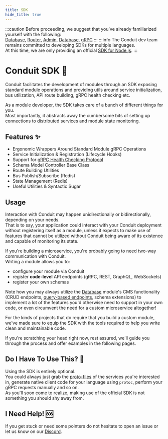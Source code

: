 ```yaml
---
title: SDK
hide_title: true
---
```


:::caution
Before proceeding, we suggest that you've already familiarized yourself with the following:<br />
[Database](../modules/database), [Router](../modules/router), [Admin](../administration),
[Database](../modules/authentication), [gRPC](https://grpc.io)
:::
:::info
The Conduit dev team remains committed to developing SDKs for multiple languages.<br />
At this time, we are only providing an official [SDK for Node.js](https://www.npmjs.com/package/@conduitplatform/conduit-grpc-sdk).
:::

# Conduit SDK 🔨

Conduit facilitates the development of modules through an SDK exposing standard module operations
and providing utils around service initialization, bus utilization, API route building, gRPC health checking etc.

As a module developer, the SDK takes care of a bunch of different things for you.<br />
Most importantly, it abstracts away the cumbersome bits of setting up connections
to distributed services and module state monitoring.

## Features ✨

- Ergonomic Wrappers Around Standard Module gRPC Operations
- Service Initialization & Registration (Lifecycle Hooks)
- Support for [gRPC Health Checking Protocol](https://github.com/grpc/grpc/blob/master/doc/health-checking.md)
- Schema Model Controller Base Class
- Route Building Utilities
- Bus Publish/Subscribe (Redis)
- State Management (Redis)
- Useful Utilities & Syntactic Sugar

## Usage

Interaction with Conduit may happen unidirectionally or bidirectionally, depending on your needs.<br />
That is to say, your application could interact with your Conduit deployment without registering itself as a module,
unless it expects to make use of features that cannot be utilized without Conduit being aware of its existence
and capable of monitoring its state.

If you're building a microservice, you're probably going to need two-way communication with Conduit.<br />
Writing a module allows you to:
- configure your module via Conduit
- register **code-level** API endpoints (gRPC, REST, GraphQL, WebSockets)
- register your own schemas

Note how you may always utilize the [Database](../modules/database) module's CMS functionality
(CRUD endpoints, [query-based endpoints](../modules/database/custom_endpoints.mdx), schema extensions)
to implement a lot of the features you'd otherwise need to support in your own code,
or even circumvent the need for a custom microservice altogether!

For the kinds of projects that do require that you build a custom module,
we've made sure to equip the SDK with the tools required to help you write clean and maintainable code.

If you're scratching your head right now, rest assured,
we'll guide you through the process and offer examples in the following pages.

## Do I Have To Use This? 🤔

Using the SDK is entirely optional.<br />
You could always just grab the [proto-files](https://developers.google.com/protocol-buffers/docs/proto3)
of the services you're interested in, generate native client code for your language using `protoc`,
perform your gRPC requests manually and so on.<br />
As you'll soon come to realize, making use of the official SDK is not something you should shy away from.

## I Need Help! 🆘

If you get stuck or need some pointers do not hesitate to open an issue
or let us know on our [Discord](https://discord.com/invite/fBqUQ23M7g).
